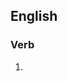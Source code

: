 ==English==

===Verb===
{{head|en|present participle}}

# {{present participle of|jalouse|lang=en|nocat=1}}